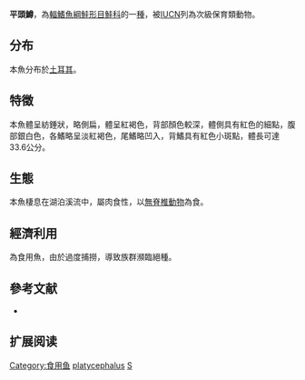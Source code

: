 {{NoteTA|G1=LS}}
{{Speciesbox
| name = 平頭鱒
| status = CR
| status_system = IUCN3.1
| image =
| image_width = 250px
| genus = Salmo
| species = platycephalus
| authority = [[Behnke|Behnke]], 1968
| synonyms = 
}}

'''平頭鱒'''，為[[輻鰭魚綱|輻鰭魚綱]][[鮭形目|鮭形目]][[鮭科|鮭科]]的一[[種|種]]，被[[IUCN|IUCN]]列為次級保育類動物。

==分布==
本魚分布於[[土耳其|土耳其]]。

==特徵==
本魚體呈紡錘狀，略側扁，體呈紅褐色，背部顏色較深，體側具有紅色的細點，腹部銀白色，各鰭略呈淡紅褐色，尾鰭略凹入，背鰭具有紅色小斑點，體長可達33.6公分。

==生態==
本魚棲息在湖泊溪流中，屬肉食性，以[[無脊椎動物|無脊椎動物]]為食。

==經濟利用==
為食用魚，由於過度捕撈，導致族群瀕臨絕種。

==參考文献==
*{{FishBase_species|genus=Salmo|species=platycephalus|year=2011|month=12}}

== 扩展阅读 ==
{{refbegin}}
{{wikispecies-inline|Salmo platycephalus|平頭鱒}}
{{refend}}
{{Taxonbar|from=Q488251}}

[[Category:食用鱼|Category:食用鱼]]
[[Category:鱒屬|platycephalus]]
[[Category:1968年描述的魚類|S]]